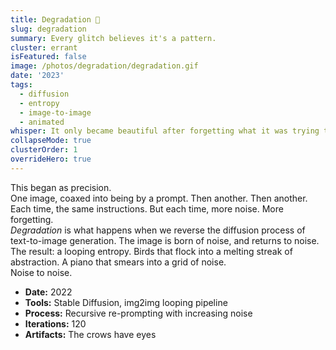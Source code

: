 ```yaml
---
title: Degradation 🎨
slug: degradation
summary: Every glitch believes it's a pattern.
cluster: errant
isFeatured: false
image: /photos/degradation/degradation.gif
date: '2023'
tags:
  - diffusion
  - entropy
  - image-to-image
  - animated
whisper: It only became beautiful after forgetting what it was trying to be.
collapseMode: true
clusterOrder: 1
overrideHero: true
---
```



<HeroTitleBlock />

<MeltdownDiptych />

<div className="prose dark:prose-invert max-w-2xl mx-auto mb-12 text-lg leading-relaxed">
  <div>This began as precision.</div>

  <div>
    One image, coaxed into being by a prompt. Then another. Then another.<br />
    Each time, the same instructions. But each time, more noise. More forgetting.
  </div>

  <div>
    <em>Degradation</em> is what happens when we reverse the diffusion process of text-to-image generation.  
    The image is born of noise, and returns to noise.
  </div>

  <div>
    The result: a looping entropy. Birds that flock into a melting streak of abstraction.  
    A piano that smears into a grid of noise.
  </div>
</div>

<FieldNote>
Noise to noise.
</FieldNote>

<CollapseMetadata>
  <ul>
    <li><strong>Date:</strong> 2022</li>
    <li><strong>Tools:</strong> Stable Diffusion, img2img looping pipeline</li>
    <li><strong>Process:</strong> Recursive re-prompting with increasing noise</li>
    <li><strong>Iterations:</strong> 120</li>
    <li><strong>Artifacts:</strong> The crows have eyes</li>
  </ul>
</CollapseMetadata>

<CallToAction email="aaron.demby.jones@gmail.com" />

